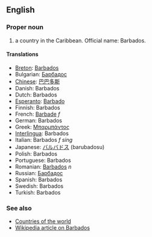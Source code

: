 ==English==

===Proper noun===

# a country in the Caribbean. Official name: Barbados.

====Translations====
*[[Breton]]: [[Barbados]]
*Bulgarian: [[Барбадос]]
*[[Chinese]]: [[巴巴多斯]]
*Danish: Barbados
*Dutch: Barbados
*[[Esperanto]]: [[Barbado]]
*Finnish: Barbados
*French: [[Barbade]] ''f''
*German: Barbados
*Greek: [[Μπαρμπάντος]]
*[[Interlingua]]: Barbados
*Italian: Barbados ''f sing''
*Japanese: [[バルバドス]] (barubadosu)
*Polish: Barbados
*Portuguese: Barbados
*Romanian: [[Barbados]] ''n''
*Russian: [[Барбадос]]
*Spanish: Barbados
*Swedish: Barbados
*Turkish: Barbados

===See also===
*[[Countries of the world]]
*[[en:Barbados|Wikipedia article on Barbados]]
